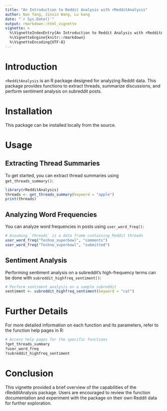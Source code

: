```yaml
---
title: "An Introduction to Reddit Analysis with rRedditAnalysis"
author: Nan Tang, Jinxin Wang, Lu kang
date: "`r Sys.Date()`"
output: rmarkdown::html_vignette
vignette: >
  %\VignetteIndexEntry{An Introduction to Reddit Analysis with rRedditAnalysis}
  %\VignetteEngine{knitr::rmarkdown}
  %\VignetteEncoding{UTF-8}
---
```


# Introduction

`rRedditAnalysis` is an R package designed for analyzing Reddit data. This package provides functions to extract threads, summarize discussions, and perform sentiment analysis on subreddit posts.

# Installation

This package can be installed locally from the source.

# Usage

## Extracting Thread Summaries

To get started, you can extract thread summaries using `get_threads_summary()`:

```r
library(rRedditAnalysis)
threads <- get_threads_summary(keyword = "apple")
print(threads)
```

## Analyzing Word Frequencies

You can analyze word frequencies in posts using `user_word_freq()`:

```r
# Assuming `threads` is a data frame containing Reddit threads
user_word_freq("Techno_superbowl", "comments")
user_word_freq("Techno_superbowl", "submitted")
```

## Sentiment Analysis

Performing sentiment analysis on a subreddit's high-frequency terms can be done with `subreddit_highfreq_sentiment()`:

```r
# Perform sentiment analysis on a sample subreddit
sentiment <- subreddit_highfreq_sentiment(keyword = "cat")
```

# Further Details

For more detailed information on each function and its parameters, refer to the function help pages in R:

```r
# Access help pages for the specific functions
?get_threads_summary
?user_word_freq
?subreddit_highfreq_sentiment
```

# Conclusion

This vignette provided a brief overview of the capabilities of the rRedditAnalysis package. Users are encouraged to review the function documentation and experiment with the package on their own Reddit data for further exploration.
